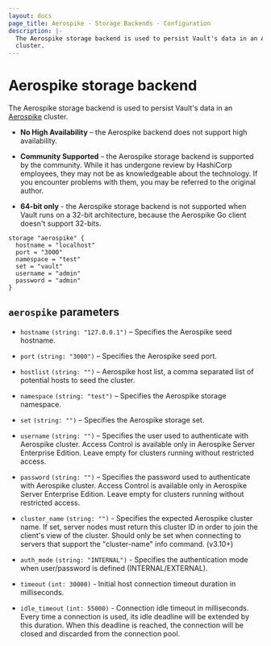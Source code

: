 ```yaml
---
layout: docs
page_title: Aerospike - Storage Backends - Configuration
description: |-
  The Aerospike storage backend is used to persist Vault's data in an Aerospike
  cluster.
---
```


# Aerospike storage backend

The Aerospike storage backend is used to persist Vault's data in an
[Aerospike][aerospike] cluster.

- **No High Availability** – the Aerospike backend does not support high
  availability.

- **Community Supported** – the Aerospike storage backend is supported by the
  community. While it has undergone review by HashiCorp employees, they may not
  be as knowledgeable about the technology. If you encounter problems with them,
  you may be referred to the original author.

- **64-bit only** - the Aerospike storage backend is not supported when Vault runs
  on a 32-bit architecture, because the Aerospike Go client doesn't support 32-bits.

```hcl
storage "aerospike" {
  hostname = "localhost"
  port = "3000"
  namespace = "test"
  set = "vault"
  username = "admin"
  password = "admin"
}
```

## `aerospike` parameters

- `hostname` `(string: "127.0.0.1")` – Specifies the Aerospike seed hostname.

- `port` `(string: "3000")` – Specifies the Aerospike seed port.

- `hostlist` `(string: "")` – Aerospike host list, a comma separated list of potential hosts to seed the cluster.

- `namespace` `(string: "test")` – Specifies the Aerospike storage namespace.

- `set` `(string: "")` – Specifies the Aerospike storage set.

- `username` `(string: "")` – Specifies the user used to authenticate with Aerospike
  cluster. Access Control is available only in Aerospike Server Enterprise Edition.
  Leave empty for clusters running without restricted access.

- `password` `(string: "")` – Specifies the password used to authenticate with Aerospike
  cluster. Access Control is available only in Aerospike Server Enterprise Edition.
  Leave empty for clusters running without restricted access.

- `cluster_name` `(string: "")` - Specifies the expected Aerospike cluster name. If set, server nodes must return this cluster ID in order to
  join the client's view of the cluster. Should only be set when connecting to servers that
  support the "cluster-name" info command. (v3.10+)

- `auth_mode` `(string: "INTERNAL")` - Specifies the authentication mode when user/password is defined (INTERNAL/EXTERNAL).

- `timeout` `(int: 30000)` - Initial host connection timeout duration in milliseconds.

- `idle_timeout` `(int: 55000)` - Connection idle timeout in milliseconds. Every time a connection is used, its idle
  deadline will be extended by this duration. When this deadline is reached,
  the connection will be closed and discarded from the connection pool.

[aerospike]: https://www.aerospike.com/
